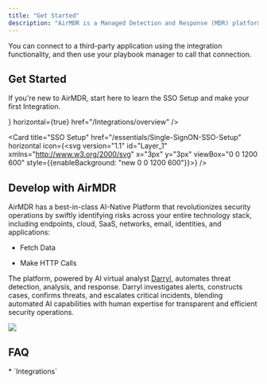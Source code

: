 ```yaml
---
title: "Get Started"
description: "AirMDR is a Managed Detection and Response (MDR) platform designed to provide advanced threat detection, incident response, and continuous monitoring for cybersecurity threats. It is tailored for organizations looking to enhance their security posture without building in-house Security Operations Centers (SOCs)."
---
```


You can connect to a third-party application using the integration functionality, and then use your playbook manager to call that connection.

## Get Started

If you're new to AirMDR, start here to learn the SSO Setup and make your first Integration.

<CardGroup cols={2}>
  <Card title="Integrations" icon={<svg version="1.1" id="Layer_1" xmlns="http://www.w3.org/2000/svg" x="10px" y="10px" viewBox="0 0 122.88 91.86" style={{enableBackground: "new 0 0 122.88 91.86"}}><path fillRule="evenodd" clipRule="evenodd" d="M111.89,75.94l-6.59,6.59c-1.73,1.73-4.58,1.73-6.31,0l-5.31-5.31c-2.74,1.46-5.68,2.58-8.78,3.3v6.88 c0,2.45-2.01,4.46-4.46,4.46h-9.32c-2.45,0-4.46-2.01-4.46-4.46v-7.51c-3.04-0.92-5.91-2.23-8.54-3.89l-4.87,4.87 c-1.73,1.73-4.58,1.73-6.31,0l-2.98-2.97l0.08-0.09l13.07-14.96c4.78,5.6,11.9,9.16,19.84,9.16c14.4,0,26.08-11.68,26.08-26.07l0,0 l0,0c0-14.4-11.68-26.08-26.08-26.08c-7.21,0-13.74,2.93-18.46,7.66l-4.81-0.18L41.51,16.5c0.15-0.21,0.31-0.4,0.49-0.59l6.59-6.59 c1.73-1.73,4.58-1.73,6.31,0l5.31,5.31c2.74-1.47,5.68-2.59,8.78-3.3V4.45C69.01,2.01,71.02,0,73.47,0h9.31 c2.45,0,4.46,2.01,4.46,4.46l0,7.51c3.04,0.92,5.91,2.24,8.54,3.89l4.87-4.87c1.73-1.73,4.58-1.73,6.31,0l6.59,6.59 c1.73,1.73,1.73,4.58,0,6.31l-5.31,5.31c1.47,2.74,2.59,5.68,3.3,8.78h6.88c2.44,0,4.46,2.01,4.46,4.46v9.32 c0,2.45-2.01,4.46-4.46,4.46h-7.5c-0.92,3.04-2.23,5.91-3.89,8.54l4.87,4.87C113.63,71.36,113.63,74.2,111.89,75.94L111.89,75.94 L111.89,75.94L111.89,75.94L111.89,75.94z M77.03,37.46c4.68,0,8.47,3.79,8.47,8.47c0,4.68-3.79,8.47-8.47,8.47 c-4.68,0-8.47-3.79-8.47-8.47C68.56,41.25,72.36,37.46,77.03,37.46L77.03,37.46z M60.14,45.41L37.13,71.76L36.36,59.4 C20.63,57.15,8.58,61.47,0,73.87c0.1-24.4,15.96-37.16,34.82-39.12l-0.79-12.61L60.14,45.41L60.14,45.41L60.14,45.41L60.14,45.41 L60.14,45.41L60.14,45.41z"/></svg>} horizontal={true} href="/Integrations/overview" />

  <Card title="SSO Setup" href="/essentials/Single-SignON-SSO-Setup" horizontal icon={<svg version="1.1" id="Layer_1" xmlns="http://www.w3.org/2000/svg" x="3px" y="3px" viewBox="0 0 1200 600" style={{enableBackground: "new 0 0 1200 600"}}><path fill="#007DC1" d="M300.6,227.4C245,227.4,200,272.4,200,328s45,100.6,100.6,100.6s100.6-45,100.6-100.6S356.2,227.4,300.6,227.4z M300.6,378.4c-27.8,0-50.4-22.6-50.4-50.4s22.6-50.4,50.4-50.4S351,300.2,351,328C351,355.8,328.4,378.4,300.6,378.4z M477.4,361.8 c0-8,9.6-11.8,15.2-6.2c25.2,25.6,66.8,69.6,67,69.8c0.6,0.6,1.2,1.6,3.6,2.4c1,0.4,2.6,0.4,4.4,0.4H613c8.2,0,10.6-9.4,6.8-14.2 l-75.2-77l-4-4c-8.6-10.2-7.6-14.2,2.2-24.6l59.6-66.6c3.8-4.8,1.4-14-7-14h-41.2c-1.6,0-2.8,0-4,0.4c-2.4,0.8-3.4,1.6-4,2.4 c-0.2,0.2-33.2,35.8-53.6,57.6c-5.6,6-15.6,2-15.6-6.2V167.8c0-5.8-4.8-8-8.6-8h-33.6c-5.8,0-8.6,3.8-8.6,7.2v253.2 c0,5.8,4.8,7.4,8.8,7.4h33.6c5.2,0,8.6-3.8,8.6-7.6v-58.2H477.4z M751.8,419l-3.6-33.6c-0.4-4.6-4.8-7.8-9.4-7 c-2.6,0.4-5.2,0.6-7.8,0.6c-26.8,0-48.6-21-50.2-47.6v-44c0-5.4,4-9.8,9.4-9.8h45c3.2,0,8-2.8,8-8.6v-31.8c0-6.2-4-9.4-7.6-9.4 h-45.4c-5.2,0-9.4-3.8-9.6-9v-51c0-3.2-2.4-8-8.6-8h-33.4c-4.2,0-8.2,2.6-8.2,7.8v163.8c1.4,54.4,46,97.8,100.6,97.8 c4.6,0,9-0.4,13.4-1C749.2,427.6,752.4,423.6,751.8,419z M994.2,376.8c-28.4,0-32.8-10.2-32.8-48.4v-92.2c0-3.2-2.4-8.6-8.8-8.6H919 c-4.2,0-8.8,3.4-8.8,8.6v4.2c-14.6-8.4-31.6-13.2-49.6-13.2c-55.6,0-100.6,45-100.6,100.6s45,100.6,100.6,100.6 c25,0,47.8-9.2,65.4-24.2c9.4,14.4,24.6,24,48.4,24.2c4,0,25.6,0.8,25.6-9.4v-35.8C1000,380.2,997.6,376.8,994.2,376.8L994.2,376.8z M860.8,378.4c-27.8,0-50.4-22.6-50.4-50.4c0-27.8,22.6-50.4,50.4-50.4c27.8,0,50.4,22.6,50.4,50.4 C911,355.8,888.4,378.4,860.8,378.4z"/></svg>} />
</CardGroup>

## Develop with AirMDR

AirMDR has a best-in-class AI-Native Platform that revolutionizes security operations by swiftly identifying risks across your entire technology stack, including endpoints, cloud, SaaS, networks, email, identities, and applications:

* Fetch Data

* Make HTTP Calls

The platform, powered by AI virtual analyst [Darryl](https://airmdr.com/virtual-analyst), automates threat detection, analysis, and response. Darryl investigates alerts, constructs cases, confirms threats, and escalates critical incidents, blending automated AI capabilities with human expertise for transparent and efficient security operations.

![](/image.png)

## FAQ

<Accordion title="What else than Integrations?">
  * `Integrations`
</Accordion>